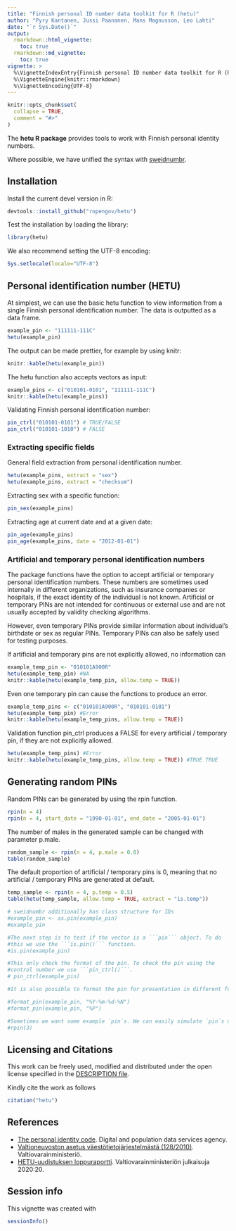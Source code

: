 ```yaml
---
title: "Finnish personal ID number data toolkit for R (hetu)"
author: "Pyry Kantanen, Jussi Paananen, Mans Magnusson, Leo Lahti"
date: "`r Sys.Date()`"
output:
  rmarkdown::html_vignette:
    toc: true
  rmarkdown::md_vignette:
    toc: true   
vignette: >
  %\VignetteIndexEntry{Finnish personal ID number data toolkit for R (hetu)}
  %\VignetteEngine{knitr::rmarkdown}
  %\VignetteEncoding{UTF-8}
---
```


```r
knitr::opts_chunk$set(
  collapse = TRUE,
  comment = "#>"
)
```

The **hetu R package** provides tools to work with Finnish personal identity numbers.

Where possible, we have unified the syntax with [sweidnumbr](https://github.com/rOpenGov/sweidnumbr).



## Installation

Install the current devel version in R:

```r
devtools::install_github("ropengov/hetu")
```

Test the installation by loading the library:

```r
library(hetu)
```

We also recommend setting the UTF-8 encoding:

```r
Sys.setlocale(locale="UTF-8") 
```

## Personal identification number (HETU)

At simplest, we can use the basic hetu function to view information from a single Finnish personal identification number. The data is outputted as a data frame.

```r
example_pin <- "111111-111C"
hetu(example_pin)
```

The output can be made prettier, for example by using knitr:

```r
knitr::kable(hetu(example_pin))
```

The hetu function also accepts vectors as input:

```r
example_pins <- c("010101-0101", "111111-111C")
knitr::kable(hetu(example_pins))
```

Validating Finnish personal identification number:

```r
pin_ctrl("010101-0101") # TRUE/FALSE 
pin_ctrl("010101-1010") # FALSE
```

### Extracting specific fields

General field extraction from personal identification number.

```r
hetu(example_pins, extract = "sex")
hetu(example_pins, extract = "checksum")
```

Extracting sex with a specific function:

```r
pin_sex(example_pins)
```

Extracting age at current date and at a given date:

```r
pin_age(example_pins)
pin_age(example_pins, date = "2012-01-01")
```

### Artificial and temporary personal identification numbers

The package functions have the option to accept artificial or temporary personal identification numbers. These numbers are sometimes used internally in different organizations, such as insurance companies or hospitals, if the exact identity of the individual is not known. Artificial or temporary PINs are not intended for continuous or external use and are not usually accepted by validity checking algorithms.

However, even temporary PINs provide similar information about individual's birthdate or sex as regular PINs. Temporary PINs can also be safely used for testing purposes.

If artificial and temporary pins are not explicitly allowed, no information can 

```r
example_temp_pin <- "010101A900R"
hetu(example_temp_pin) #NA
knitr::kable(hetu(example_temp_pin, allow.temp = TRUE))
```

Even one temporary pin can cause the functions to produce an error. 

```r
example_temp_pins <- c("010101A900R", "010101-0101")
hetu(example_temp_pin) #Error
knitr::kable(hetu(example_temp_pins, allow.temp = TRUE))
```

Validation function pin_ctrl produces a FALSE for every artificial / temporary pin, if they are not explicitly allowed.

```r
hetu(example_temp_pins) #Error
knitr::kable(hetu(example_temp_pins, allow.temp = TRUE)) #TRUE TRUE
```

## Generating random PINs

Random PINs can be generated by using the rpin function.

```r
rpin(n = 4)
rpin(n = 4, start_date = "1990-01-01", end_date = "2005-01-01")
```

The number of males in the generated sample can be changed with parameter p.male.

```r
random_sample <- rpin(n = 4, p.male = 0.8)
table(random_sample)
```

The default proportion of artificial / temporary pins is 0, meaning that no artificial / temporary PINs are generated at default.

```r
temp_sample <- rpin(n = 4, p.temp = 0.5)
table(hetu(temp_sample, allow.temp = TRUE, extract = "is.temp"))
```

```r
# sweidnumbr additionally has class structure for IDs
#example_pin <- as.pin(example_pin)
#example_pin

#The next step is to test if the vector is a ```pin``` object. To do
#this we use the ```is.pin()``` function.
#is.pin(example_pin)

#This only check the format of the pin. To check the pin using the
#control number we use ```pin_ctrl()```.
# pin_ctrl(example_pin)

#It is also possible to format the pin for presentation in different forms. (Note however that #the output of `format_pin` is just a character and no longer a `pin` object):

#format_pin(example_pin, "%Y-%m-%d-%N")
#format_pin(example_pin, "%P")

#Sometimes we want some example `pin`s. We can easily simulate `pin`s using `rpin()`:
#rpin(3)

```



## Licensing and Citations

This work can be freely used, modified and distributed under the open license specified in the [DESCRIPTION file](https://github.com/MansMeg/hetu/blob/master/DESCRIPTION).

Kindly cite the work as follows

```r
citation("hetu")
```

## References

- [The personal identity code](https://dvv.fi/en/personal-identity-code). Digital and population data services agency.
- [Valtioneuvoston asetus väestötietojärjestelmästä (128/2010)](https://www.finlex.fi/fi/laki/ajantasa/2010/20100128). Valtiovarainministeriö.
- [HETU-uudistuksen loppuraportti](http://urn.fi/URN:ISBN:978-952-367-296-3). Valtiovarainministeriön julkaisuja 2020:20.

## Session info

This vignette was created with

```r
sessionInfo()
```

